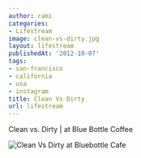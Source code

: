 ```yaml
---
author: rami
categories:
- Lifestream
image: clean-vs-dirty.jpg
layout: lifestream
publishedAt: '2012-10-07'
tags:
- san-francisco
- california
- usa
- instagram
title: Clean Vs Dirty
url: lifestream
---
```


Clean vs. Dirty | at Blue Bottle Coffee

![Clean Vs Dirty at Bluebottle Cafe](/assets/images/content/lifestream/clean-vs-dirty.jpg)